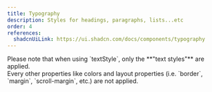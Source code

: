 ```yaml
---
title: Typography
description: Styles for headings, paragraphs, lists...etc
order: 4
references:
  shadcnUiLink: https://ui.shadcn.com/docs/components/typography
---
```


<ComponentPreview name="typography" />

<Callout emoji="ℹ️">
  Please note that when using `textStyle`, only the **"text styles"** are applied. <br />
  Every other properties like colors and layout properties (i.e. `border`, `margin`, `scroll-margin`,
  etc.) are not applied.
</Callout>


<TypographyPreview type="h2" withTextStyle />
